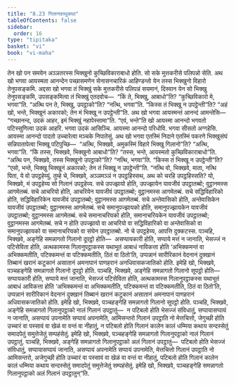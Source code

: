 ```yaml
---
title: "8.23 गिलानवत्थुकथा"
tableOfContents: false
sidebar:
  order: 16
type: "tipitaka"
basket: "vi"
book: "vi-maha"
---
```



<DynamicBreadcrumb />

<Division number="365" book="vi-maha">

<Paragraph number="1700" book="vi-maha">
तेन खो पन समयेन अञ्ञतरस्स भिक्खुनो कुच्छिविकाराबाधो होति. सो सके मुत्तकरीसे पलिपन्नो सेति. अथ खो भगवा आयस्मता आनन्देन पच्छासमणेन सेनासनचारिकं आहिण्डन्तो येन तस्स भिक्खुनो विहारो तेनुपसङ्कमि. अद्दसा खो भगवा तं भिक्खुं सके मुत्तकरीसे पलिपन्नं सयमानं, दिस्वान येन सो भिक्खु तेनुपसङ्कमि, उपसङ्कमित्वा तं भिक्खुं एतदवोच—  “किं ते, भिक्खु, आबाधो”ति? “कुच्छिविकारो मे, भगवा”ति. “अत्थि पन ते, भिक्खु, उपट्ठाको”ति? “नत्थि, भगवा”ति. “किस्स तं भिक्खू न उपट्ठेन्ती”ति? “अहं खो, भन्ते, भिक्खूनं अकारको; तेन मं भिक्खू न उपट्ठेन्ती”ति. अथ खो भगवा आयस्मन्तं आनन्दं आमन्तेसि—  “गच्छानन्द, उदकं आहर, इमं भिक्खुं नहापेस्सामा”ति. “एवं, भन्ते”ति खो आयस्मा आनन्दो भगवतो पटिस्सुणित्वा उदकं आहरि. भगवा उदकं आसिञ्चि. आयस्मा आनन्दो परिधोवि. भगवा सीसतो अग्गहेसि. आयस्मा आनन्दो पादतो उच्चारेत्वा मञ्चके निपातेसुं.
</Paragraph>

<Paragraph number="1701" book="vi-maha">
अथ खो भगवा एतस्मिं निदाने एतस्मिं पकरणे भिक्खुसंघं सन्निपातापेत्वा भिक्खू पटिपुच्छि—  “अत्थि, भिक्खवे, अमुकस्मिं विहारे भिक्खु गिलानो”ति? “अत्थि, भगवा”ति. “किं तस्स, भिक्खवे, भिक्खुनो आबाधो”ति? “तस्स, भन्ते, आयस्मतो कुच्छिविकाराबाधो”ति. “अत्थि पन, भिक्खवे, तस्स भिक्खुनो उपट्ठाको”ति? “नत्थि, भगवा”ति. “किस्स तं भिक्खू न उपट्ठेन्ती”ति? “एसो, भन्ते, भिक्खु भिक्खूनं अकारको; तेन तं भिक्खू न उपट्ठेन्ती”ति.
</Paragraph>

<Paragraph number="1702" book="vi-maha">
“नत्थि वो, भिक्खवे, माता, नत्थि पिता, ये वो उपट्ठहेय्युं. तुम्हे चे, भिक्खवे, अञ्ञमञ्ञं न उपट्ठहिस्सथ, अथ को चरहि उपट्ठहिस्सति? यो, भिक्खवे, मं उपट्ठहेय्य सो गिलानं उपट्ठहेय्य. सचे उपज्झायो होति, उपज्झायेन यावजीवं उपट्ठातब्बो; वुट्ठानमस्स आगमेतब्बं. सचे आचरियो होति, आचरियेन यावजीवं उपट्ठातब्बो; वुट्ठानमस्स आगमेतब्बं. सचे सद्धिविहारिको होति, सद्धिविहारिकेन यावजीवं उपट्ठातब्बो; वुट्ठानमस्स आगमेतब्बं. सचे अन्तेवासिको होति, अन्तेवासिकेन यावजीवं उपट्ठातब्बो; वुट्ठानमस्स आगमेतब्बं. सचे समानुपज्झायको होति, समानुपज्झायकेन यावजीवं उपट्ठातब्बो; वुट्ठानमस्स आगमेतब्बं. सचे समानाचरियको होति, समानाचरियकेन यावजीवं उपट्ठातब्बो; वुट्ठानमस्स आगमेतब्बं. सचे न होति उपज्झायो वा आचरियो वा सद्धिविहारिको वा अन्तेवासिको वा समानुपज्झायको वा समानाचरियको वा संघेन उपट्ठातब्बो. नो चे उपट्ठहेय्य, आपत्ति दुक्कटस्स.
</Paragraph>

</Division>
<Division number="366" book="vi-maha">

<Paragraph number="1703" book="vi-maha">
पञ्चहि, भिक्खवे, अङ्गेहि समन्नागतो गिलानो दूपट्ठो होति—  असप्पायकारी होति, सप्पाये मत्तं न जानाति, भेसज्जं न पटिसेविता होति, अत्थकामस्स गिलानुपट्ठाकस्स यथाभूतं आबाधं नाविकत्ता होति ‘अभिक्कमन्तं वा अभिक्कमतीति, पटिक्कमन्तं वा पटिक्कमतीति, ठितं वा ठितो’ति, उप्पन्नानं सारीरिकानं वेदनानं दुक्खानं तिब्बानं खरानं कटुकानं असातानं अमनापानं पाणहरानं अनधिवासकजातिको होति. इमेहि खो, भिक्खवे, पञ्चहङ्गेहि समन्नागतो गिलानो दूपट्ठो होति.
</Paragraph>

<Paragraph number="1704" book="vi-maha">
पञ्चहि, भिक्खवे, अङ्गेहि समन्नागतो गिलानो सूपट्ठो होति—  सप्पायकारी होति, सप्पाये मत्तं जानाति, भेसज्जं पटिसेविता होति, अत्थकामस्स गिलानुपट्ठाकस्स यथाभूतं आबाधं आविकत्ता होति ‘अभिक्कमन्तं वा अभिक्कमतीति, पटिक्कमन्तं वा पटिक्कमतीति, ठितं वा ठितो’ति, उप्पन्नानं सारीरिकानं वेदनानं दुक्खानं तिब्बानं खरानं कटुकानं असातानं अमनापानं पाणहरानं अधिवासकजातिको होति. इमेहि खो, भिक्खवे, पञ्चहङ्गेहि समन्नागतो गिलानो सूपट्ठो होति.
</Paragraph>

<Paragraph number="1705" book="vi-maha">
पञ्चहि, भिक्खवे, अङ्गेहि समन्नागतो गिलानुपट्ठाको नालं गिलानं उपट्ठातुं—  न पटिबलो होति भेसज्जं संविधातुं, सप्पायासप्पायं न जानाति, असप्पायं उपनामेति सप्पायं अपनामेति, आमिसन्तरो गिलानं उपट्ठाति नो मेत्तचित्तो, जेगुच्छी होति उच्चारं वा पस्सावं वा खेळं वा वन्तं वा नीहातुं, न पटिबलो होति गिलानं कालेन कालं धम्मिया कथाय सन्दस्सेतुं समादपेतुं समुत्तेजेतुं सम्पहंसेतुं. इमेहि खो, भिक्खवे, पञ्चहङ्गेहि समन्नागतो गिलानुपट्ठाको नालं गिलानं उपट्ठातुं.
</Paragraph>

<Paragraph number="1706" book="vi-maha">
पञ्चहि, भिक्खवे, अङ्गेहि समन्नागतो गिलानुपट्ठाको अलं गिलानं उपट्ठातुं—  पटिबलो होति भेसज्जं संविधातुं, सप्पायासप्पायं जानाति, असप्पायं अपनामेति सप्पायं उपनामेति, मेत्तचित्तो गिलानं उपट्ठाति नो आमिसन्तरो, अजेगुच्छी होति उच्चारं वा पस्सावं वा खेळं वा वन्तं वा नीहातुं, पटिबलो होति गिलानं कालेन कालं धम्मिया कथाय सन्दस्सेतुं समादपेतुं समुत्तेजेतुं सम्पहंसेतुं. इमेहि खो, भिक्खवे, पञ्चहङ्गेहि समन्नागतो गिलानुपट्ठाको अलं गिलानं उपट्ठातुन्”ति.
</Paragraph>
</Division>
